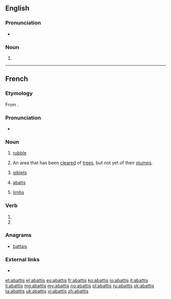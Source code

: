 ==English==

===Pronunciation===
* {{a|GenAm}} {{IPA|/əˈbæ.tɪs/|lang=en}}
===Noun===
{{en-noun|abattis|abattises}}

# {{alternative spelling of|abatis}}

----

==French==

===Etymology===
From {{suffix|lang=fr|abattre|is}}.

===Pronunciation===
*{{IPA|/a.ba.ti/|lang=fr}}

===Noun===
{{fr-noun|m|abattis}}

# [[rubble]]
# {{context|Canada|lang=fr}} An area that has been [[clear]]ed of [[tree]]s, but not yet of their [[stump]]s.
# {{context|cooking|plurale tantum|lang=fr}} [[giblet]]s
# {{context|military|lang=fr}} [[abatis]]
# {{context|dated|slang|plurale tantum|lang=fr}} [[limb]]s

===Verb===
{{fr-verb-form}}

# {{conjugation of|abattre||1|s|[[past historic]]|lang=fr}}
# {{conjugation of|abattre||2|s|[[past historic]]|lang=fr}}

===Anagrams===
* [[battais#French|battais]]

===External links===
* {{R:TLFi}}

[[et:abattis]]
[[el:abattis]]
[[es:abattis]]
[[fr:abattis]]
[[ko:abattis]]
[[io:abattis]]
[[it:abattis]]
[[li:abattis]]
[[mg:abattis]]
[[my:abattis]]
[[no:abattis]]
[[pl:abattis]]
[[ru:abattis]]
[[sk:abattis]]
[[ta:abattis]]
[[uk:abattis]]
[[vi:abattis]]
[[zh:abattis]]